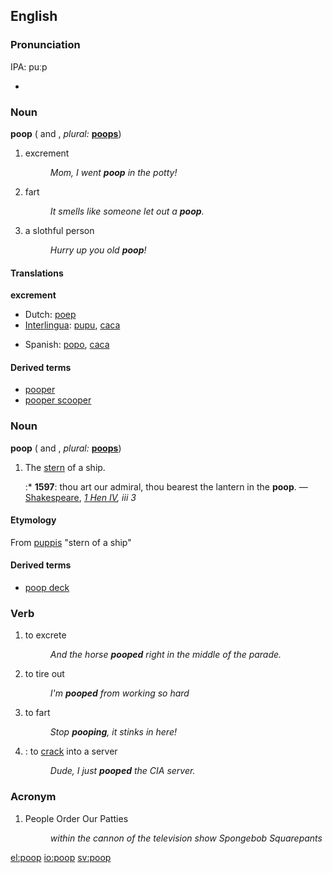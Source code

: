 ==English==

===Pronunciation===
IPA: puːp
*{{audio|En-ca-poop.ogg|Audio (CA)}}

===Noun===
'''poop'''  ({{uncountable}} and {{countable}}, ''plural:'' '''[[poops]]''')

# excrement
#:''Mom, I went '''poop''' in the potty!''
# fart
#:''It smells like someone let out a '''poop'''.''
# a slothful person
#:''Hurry up you old '''poop'''!'' 

====Translations====
'''excrement'''
{{top}}
*Dutch: [[poep]]
*[[Interlingua]]: [[pupu]], [[caca]]
{{mid}}
*Spanish: [[popo]], [[caca]]
{{bottom}}

====Derived terms====
* [[pooper]]
* [[pooper scooper]]

===Noun===
'''poop'''  ({{uncountable}} and {{countable}}, ''plural:'' '''[[poops]]''')

# The [[stern]] of a ship.
#:* '''1597''': thou art our admiral, thou bearest the lantern in the '''poop'''. — [[Shakespeare]], ''[http://en.wikisource.org/wiki/The_First_Part_of_King_Henry_the_Fourth 1 Hen IV], iii 3''

====Etymology====
From {{L.}} [[puppis]] "stern of a ship"

====Derived terms====
* [[poop deck]]

===Verb===
{{en-verb}}

# to excrete
#:''And the horse '''pooped''' right in the middle of the parade.''
# to tire out
#:''I'm '''pooped''' from working so hard''
# to fart
#:''Stop '''pooping''', it stinks in here!''
# {{computing}}: to [[crack]] into a server
#:''Dude, I just '''pooped''' the CIA server.''

===Acronym===
# People Order Our Patties
#:''within the cannon of the television show Spongebob Squarepants''

[[el:poop]]
[[io:poop]]
[[sv:poop]]